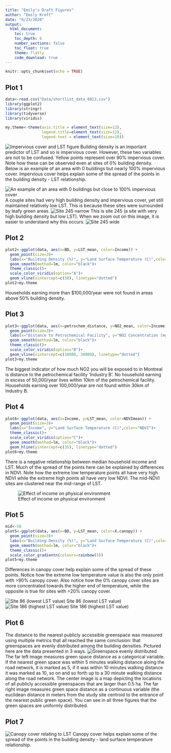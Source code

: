 ```yaml
---
title: "Emily's Draft Figures"
author: "Emily Kroft"
date: "9/23/2020"
output:
  html_document:
    toc: true
    toc_depth: 6
    number_sections: false
    toc_float: true
    theme: flatly
    code_download: true
---
```


```r
knitr::opts_chunk$set(echo = TRUE)
```

## Plot 1


```r
data<-read.csv("Data/shortlist_data_0813.csv")
library(ggplot2)
library(stringr)
library(tidyverse)
library(viridis)

my.theme<-theme(axis.title = element_text(size=12),
                legend.title=element_text(size=12),
                legend.text = element_text(size=10))
```
![Impervious cover and LST figure](Photos/Imp_LST.png)
Building density is an important predictor of LST and so is impervious cover. However, these two variables are not to be confused. Yellow points represent over 90% impervious cover. Note how these can be observed even at sites of 0% building density. Below is an example of an area with 0 buildings but nearly 100% impervious cover. Impervious cover helps explain some of the spread of the points in the building density - LST relationship.

![An example of an area with 0 buildings but close to 100% impervious cover](Photos/Site_3.png)
A couple sites had very high building density and impervious cover, yet still maintained relatively low LST. This is because these sites were surrounded by leafy green areas.
![Site 245 narrow](Photos/Site_245_narrow.png)
This is site 245 (a site with very high building density but low LST). When we zoom out on this image, it is easier to understand why this occurs.
![Site 245 wide](Photos/Site_245_wide.png)



## Plot 2

```r
plot2<-ggplot(data, aes(x=BD, y=LST_mean, color=Income)) +
  geom_point(size=3)+
  labs(x="Building Density (%)", y="Land Surface Temperature (C)",color="Median \nHousehold \nIncome")+
  geom_smooth(method=lm, color="black")+
  theme_classic()+
  scale_color_viridis(option="A")+
  geom_vline(xintercept=c(50), linetype="dotted")
plot2+my.theme
```
Households earning more than $100,000/year were not found in areas above 50% building density.

## Plot 3
```r
plot3<-ggplot(data, aes(x=petrochem_distance, y=NO2_mean, color=Income)) +
  geom_point(size=3)+
  labs(x="Distance to Petrochemical Facility", y="NO2 Concentration (mg/m3)",color="Median \nHousehold \nIncome")+
  geom_smooth(method=lm, color="black")+
  theme_classic()+
  scale_color_viridis(option="B")+
  geom_vline(xintercept=c(10000, 30000), linetype="dotted")
plot3+my.theme
```
The biggest indicator of how much NO2 you will be exposed to in Montreal is distance to the petrochemical facility 'Industry B'. No household earning in excess of 50,000/year lives within 10km of the petrochemical facility. Households earning over 100,000/year are not found within 30km of Industry B.

## Plot 4

```r
plot6<-ggplot(data, aes(x=Income, y=LST_mean, color=NDVImean)) +
  geom_point(size=3)+
  labs(x="Income", y="Land Surface Temperature (C)",color="NDVI")+
  theme_classic()+
  scale_color_viridis(option="C")+
  geom_smooth(method=lm, color="black")+
  geom_hline(yintercept=c(35), linetype="dotted")
plot6+my.theme
```
There is a negative relationship between median household income and LST. Much of the spread of the points here can be explained by differences in NDVI. Note how the extreme low temperature points all have very high NDVI while the extreme high points all have very low NDVI. The mid-NDVI sites are clustered near the mid-range of LST.

![Effect of income on physical environment](Photos/diagram1.jpg)

## Plot 5

```r
mid<-50
plot5<-ggplot(data, aes(x=BD, y=LST_mean, color=X.canopy)) +
  geom_point(size=3)+
  labs(x="Building Density (%)", y="Land Surface Temperature (C)",color="Canopy \nCover (%)")+
  geom_smooth(method=lm, color="black")+
  theme_classic()+
  scale_color_gradientn(colours=rainbow(5))
plot5+my.theme
```

Differences in canopy cover help explain some of the spread of these points. Notice how the extreme low temperature value is also the only point with >90% canopy cover. Also notice how the 0% canopy cover sites are more concentrated towards the higher end of temperature, while the opposite is true for sites with >20% canopy cover.

![Site 86 (lowest LST value)](Photos/Site_86.png)
Site 86 (lowest LST value)
![Site 186 (highest LST value)](Photos/Site_186.png)
Site 186 (highest LST value)

## Plot 6

The distance to the nearest publicly accessible greenspace was measured using multiple metrics that all reached the same conclusion: that greenspaces are evenly distributed among the building densities. Pictured here are the data presented in 3 ways.
![Greenspace evenly distributed](Photos/GS_Map_Plots.png)
The far left image measures green space distance as a categorical variable. If the nearest green space was within 5 minutes walking distance aloing the road network, it is marked as 5, if it was within 10 minutes walking distance it was marked as 10, so on and so forth up to a 30 minute walking distance along the road network. The center image is a map depicting the locations of all publicly accessible greenspaces that are larger than 0.5 ha. The far right image measures green space distance as a continuous variable (the euclidean distance in meters from the study site centroid to the entrance of the nearest public green space). You can see in all three figures that the green spaces are uniformly distributed.

## Plot 7

![Canopy cover relating to LST](Photos/Canopy_LST.png)
Canopy cover helps explain some of the spread of the points in the building density - land surface temperature relationship.




